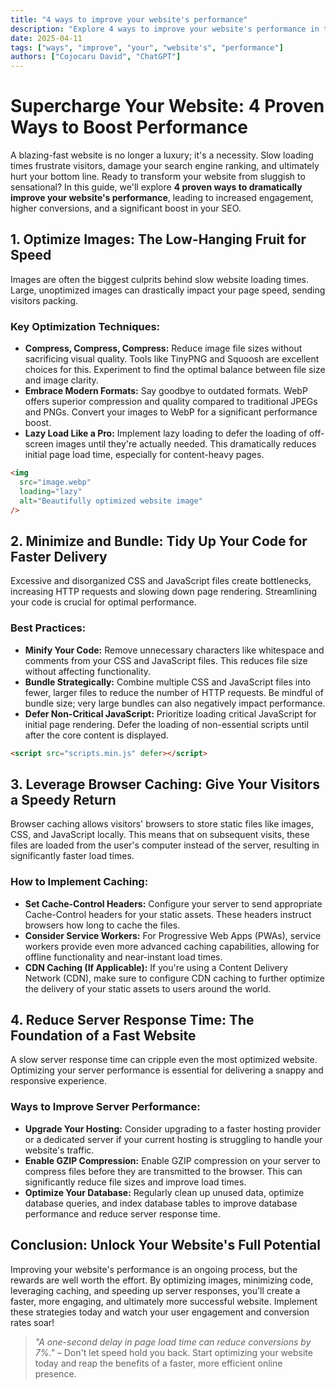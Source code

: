 ```yaml
---
title: "4 ways to improve your website's performance"
description: "Explore 4 ways to improve your website's performance in this detailed guide, offering insights, strategies, and practical tips to enhance your understanding and application of the topic."
date: 2025-04-11
tags: ["ways", "improve", "your", "website's", "performance"]
authors: ["Cojocaru David", "ChatGPT"]
---
```


# Supercharge Your Website: 4 Proven Ways to Boost Performance

A blazing-fast website is no longer a luxury; it's a necessity. Slow loading times frustrate visitors, damage your search engine ranking, and ultimately hurt your bottom line. Ready to transform your website from sluggish to sensational? In this guide, we'll explore **4 proven ways to dramatically improve your website's performance**, leading to increased engagement, higher conversions, and a significant boost in your SEO.

## 1. Optimize Images: The Low-Hanging Fruit for Speed

Images are often the biggest culprits behind slow website loading times. Large, unoptimized images can drastically impact your page speed, sending visitors packing.

### Key Optimization Techniques:

- **Compress, Compress, Compress:** Reduce image file sizes without sacrificing visual quality. Tools like TinyPNG and Squoosh are excellent choices for this. Experiment to find the optimal balance between file size and image clarity.
- **Embrace Modern Formats:** Say goodbye to outdated formats. WebP offers superior compression and quality compared to traditional JPEGs and PNGs. Convert your images to WebP for a significant performance boost.
- **Lazy Load Like a Pro:** Implement lazy loading to defer the loading of off-screen images until they're actually needed. This dramatically reduces initial page load time, especially for content-heavy pages.

```html
<img
  src="image.webp"
  loading="lazy"
  alt="Beautifully optimized website image"
/>
```

## 2. Minimize and Bundle: Tidy Up Your Code for Faster Delivery

Excessive and disorganized CSS and JavaScript files create bottlenecks, increasing HTTP requests and slowing down page rendering. Streamlining your code is crucial for optimal performance.

### Best Practices:

- **Minify Your Code:** Remove unnecessary characters like whitespace and comments from your CSS and JavaScript files. This reduces file size without affecting functionality.
- **Bundle Strategically:** Combine multiple CSS and JavaScript files into fewer, larger files to reduce the number of HTTP requests. Be mindful of bundle size; very large bundles can also negatively impact performance.
- **Defer Non-Critical JavaScript:** Prioritize loading critical JavaScript for initial page rendering. Defer the loading of non-essential scripts until after the core content is displayed.

```html
<script src="scripts.min.js" defer></script>
```

## 3. Leverage Browser Caching: Give Your Visitors a Speedy Return

Browser caching allows visitors' browsers to store static files like images, CSS, and JavaScript locally. This means that on subsequent visits, these files are loaded from the user's computer instead of the server, resulting in significantly faster load times.

### How to Implement Caching:

- **Set Cache-Control Headers:** Configure your server to send appropriate Cache-Control headers for your static assets. These headers instruct browsers how long to cache the files.
- **Consider Service Workers:** For Progressive Web Apps (PWAs), service workers provide even more advanced caching capabilities, allowing for offline functionality and near-instant load times.
- **CDN Caching (If Applicable):** If you're using a Content Delivery Network (CDN), make sure to configure CDN caching to further optimize the delivery of your static assets to users around the world.

## 4. Reduce Server Response Time: The Foundation of a Fast Website

A slow server response time can cripple even the most optimized website. Optimizing your server performance is essential for delivering a snappy and responsive experience.

### Ways to Improve Server Performance:

- **Upgrade Your Hosting:** Consider upgrading to a faster hosting provider or a dedicated server if your current hosting is struggling to handle your website's traffic.
- **Enable GZIP Compression:** Enable GZIP compression on your server to compress files before they are transmitted to the browser. This can significantly reduce file sizes and improve load times.
- **Optimize Your Database:** Regularly clean up unused data, optimize database queries, and index database tables to improve database performance and reduce server response time.

## Conclusion: Unlock Your Website's Full Potential

Improving your website's performance is an ongoing process, but the rewards are well worth the effort. By optimizing images, minimizing code, leveraging caching, and speeding up server responses, you'll create a faster, more engaging, and ultimately more successful website. Implement these strategies today and watch your user engagement and conversion rates soar!

> _"A one-second delay in page load time can reduce conversions by 7%."_ – Don't let speed hold you back. Start optimizing your website today and reap the benefits of a faster, more efficient online presence.
